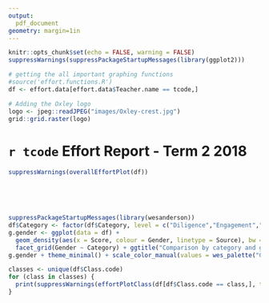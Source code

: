 ```yaml
---
output: 
  pdf_document
geometry: margin=1in
---
```


```r
knitr::opts_chunk$set(echo = FALSE, warning = FALSE)
suppressWarnings(suppressPackageStartupMessages(library(ggplot2)))
```

``` r
# getting the all important graphing functions
#source('effort.functions.R')
df <- effort.data[effort.data$Teacher.name == tcode,]
```


``` r
# Adding the Oxley logo
logo <- jpeg::readJPEG("images/Oxley-crest.jpg")
grid::grid.raster(logo)
```

# `r tcode` Effort Report - Term 2 2018

``` r
suppressWarnings(overallEffortPlot(df))
```

&nbsp;

&nbsp;

``` r
suppressPackageStartupMessages(library(wesanderson))
df$Category <- factor(df$Category, level = c("Diligence","Engagement","Behaviour"))
g.gender <- ggplot(data = df) +
  geom_density(aes(x = Score, colour = Gender, linetype = Source), bw = 1, size = 0.9) +
  facet_grid(Gender ~ Category) + ggtitle("Comparison by category and gender")
g.gender + theme_minimal() + scale_color_manual(values = wes_palette("GrandBudapest2")) 
```

``` r
classes <- unique(df$Class.code)
for (class in classes) {
  print(suppressWarnings(effortPlotClass(df[df$Class.code == class,], title = class)))
}
```
